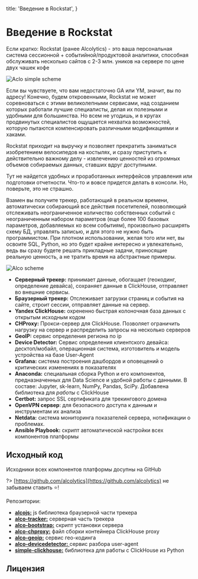 

  title: 'Введение в Rockstat',
}


# Введение в Rockstat

Если кратко: Rockstat (ранее Alcolytics) - это ваша персональная система сессионной + событийной/продуктовой аналитики, способная обслуживать несколько сайтов с 2-3 млн. уников на сервере по цене двух чашек кофе

![Aclo simple scheme](/static/media/about/40a1bd8-scheme_1.png)

Если вы чувствуете, что вам недостаточно GA или YM, значит, вы по адресу! Конечно, будем откровенными, Rockstat не может соревноваться с этими великолепными сервисами, над созданием которых работали лучшие специалисты, делая их полезными и удобными для большинства. Но всем не угодишь, и в кругах продвинутых специалистов ощущается нехватка возможностей, которую пытаются компенсировать различными модификациями и хаками.

Rockstat приходит на выручку и позволяет прекратить заниматься изобретением велосипедов на костылях, и сразу приступить к действительно важному делу - извлечению ценностей из огромных объемов собираемых данных, ставших вдруг доступными.

Тут не найдется удобных и проработанных интерфейсов управления или подготовки отчетности. Что-то и вовсе придется делать в консоли. Но, поверьте, это не страшно.

Взамен вы получите трекер, работающий в реальном времени, автоматически собирающий все действия посетителей, позволяющий отслеживать неограниченное количество собственных событий с неограниченным набором параметров (еще более 100 базовых параметров, добавляемых ко всем событиям), произвольно расширять схему БД, управлять записью, и для этого не нужно быть программистом. При плотном использовании, желая того или нет, вы освоите SQL, Python, но это будет крайне интересно и увлекательно, ведь вы сразу будете решать прикладные задачи, приносящие реальную ценность, а не тратить время на абстрактные примеры.

![Alco scheme](/static/media/about/alco_scheme.png)

- **Серверный трекер:** принимает данные, обогащает (геокодинг, определение девайса), сохраняет данные в ClickHouse, отправляет во внешние сервисы.
- **Браузерный трекер:** Отслеживает загрузки страниц и события на сайте, строит сессии, отправляет данные на сервер.
- **Yandex ClickHouse:** охрененно быстрая колоночная база данных с открытым исходным кодом
- **CHProxy:** Прокси-сервер для ClickHouse. Позволяет ограничить нагрузку на сервер и распределить запросы на несколько серверов
- **GeoIP:** cервис определения региона по ip
- **Device Detector:** Сервис определения клиентского девайса: десктоп/мобайл, операционная система, изготовитель и модель устройства на базе User-Agent
- **Grafana:** система построения дашбордов и оповещений о критических изменениях в показателях
- **Anaconda:** специальная сборка Python и его компонентов, предназначенных для Data Science и удобной работы с данными. В составе: Jupyter, sk-learn, NumPy, Pandas, SciPy. Добавлена библиотека для *работы* с ClickHouse
- **Certbot:** запрос SSL сертификата для трекингового домена
- **OpenVPN сервер**: для безопасного доступа к данным и инструментам их анализа
- **Netdata:** система мониторинга показателей сервера, нотификации о проблемах.
- **Ansible Playbook:** скрипт автоматической настройки всех компонентов платформы

## Исходный код

Исходники всех компонентов платформы досупны на GitHub

?> [https://github.com/alcolytics](https://github.com/alcolytics)  не забываем ставить ⭐!

Репозитории:
  * [**alcojs:**](https://github.com/alcolytics/alcojs) js библиотека браузерной части трекера
  * [**alco-tracker:**](https://github.com/alcolytics/alco-tracker) серверная часть трекера
  * [**alco-bootstrap:**](https://github.com/alcolytics/alco-bootstrap) скрипт установки сервера
  * [**alco-chproxy:**](https://github.com/alcolytics/alco-chproxy) файл сборки контейнера ClickHouse proxy
  * [**alco-geoip:**](https://github.com/alcolytics/alco-geoip) сервис гео-кодинга
  * [**alco-devicedetector:** ](https://github.com/alcolytics/alco-devicedetector) сервис разбора user-agent
  * [**simple-clickhouse:**](https://github.com/alcolytics/simple-clickhouse)  библиотека для работы с ClickHouse из Python

## Лицензия


